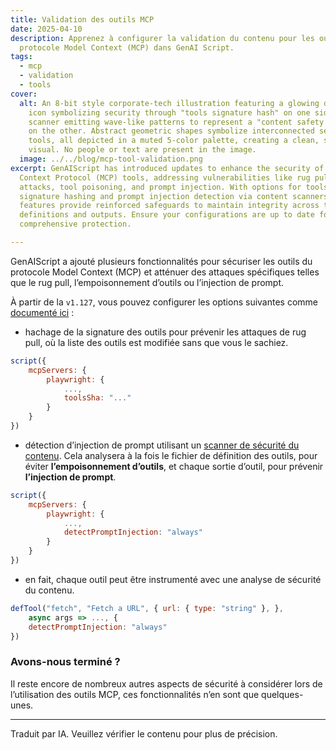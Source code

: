 ```yaml
---
title: Validation des outils MCP
date: 2025-04-10
description: Apprenez à configurer la validation du contenu pour les outils du
  protocole Model Context (MCP) dans GenAI Script.
tags:
  - mcp
  - validation
  - tools
cover:
  alt: An 8-bit style corporate-tech illustration featuring a glowing digital lock
    icon symbolizing security through "tools signature hash" on one side, and a
    scanner emitting wave-like patterns to represent a "content safety scanner"
    on the other. Abstract geometric shapes symbolize interconnected servers and
    tools, all depicted in a muted 5-color palette, creating a clean, structured
    visual. No people or text are present in the image.
  image: ../../blog/mcp-tool-validation.png
excerpt: GenAIScript has introduced updates to enhance the security of Model
  Context Protocol (MCP) tools, addressing vulnerabilities like rug pull
  attacks, tool poisoning, and prompt injection. With options for tools
  signature hashing and prompt injection detection via content scanners, these
  features provide reinforced safeguards to maintain integrity across tool
  definitions and outputs. Ensure your configurations are up to date for
  comprehensive protection.

---
```



<BlogNarration />

GenAIScript a ajouté plusieurs fonctionnalités pour sécuriser les outils du protocole Model Context (MCP) et atténuer des attaques spécifiques telles que le rug pull, l’empoisonnement d’outils ou l’injection de prompt.

À partir de la `v1.127`, vous pouvez configurer les options suivantes comme [documenté ici](../../reference/scripts/mcp-tools#security/) :

* hachage de la signature des outils pour prévenir les attaques de rug pull, où la liste des outils est modifiée sans que vous le sachiez.

```js 'toolsSha: "..."'
script({
    mcpServers: {
        playwright: {
            ...,
            toolsSha: "..."
        }
    }
})
```

* détection d’injection de prompt utilisant un [scanner de sécurité du contenu](../../reference/scripts/content-safety/). Cela analysera à la fois le fichier de définition des outils, pour éviter **l’empoisonnement d’outils**, et chaque sortie d’outil, pour prévenir **l’injection de prompt**.

```js 'detectPromptInjection: "always"'
script({
    mcpServers: {
        playwright: {
            ...,
            detectPromptInjection: "always"
        }
    }
})
```

* en fait, chaque outil peut être instrumenté avec une analyse de sécurité du contenu.

```js 'detectPromptInjection: "always"'
defTool("fetch", "Fetch a URL", { url: { type: "string" }, },
    async args => ..., {
    detectPromptInjection: "always"
})
```

### Avons-nous terminé ?

Il reste encore de nombreux autres aspects de sécurité à considérer lors de l’utilisation des outils MCP, ces fonctionnalités n’en sont que quelques-unes.

<hr />

Traduit par IA. Veuillez vérifier le contenu pour plus de précision.
